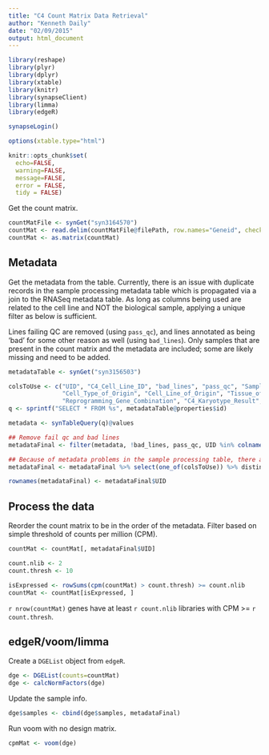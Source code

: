 ```yaml
---
title: "C4 Count Matrix Data Retrieval"
author: "Kenneth Daily"
date: "02/09/2015"
output: html_document
---
```


```r
library(reshape)
library(plyr)
library(dplyr)
library(xtable)
library(knitr)
library(synapseClient)
library(limma)
library(edgeR)

synapseLogin()

options(xtable.type="html")

knitr::opts_chunk$set(
  echo=FALSE,
  warning=FALSE,
  message=FALSE,
  error = FALSE,
  tidy = FALSE)
```

Get the count matrix.

```r
countMatFile <- synGet("syn3164570")
countMat <- read.delim(countMatFile@filePath, row.names="Geneid", check.names=FALSE)
countMat <- as.matrix(countMat)
```

## Metadata

Get the metadata from the table.
Currently, there is an issue with duplicate records in the sample processing metadata table which is propagated via a join to the RNASeq metadata table. As long as columns being used are related to the cell line and NOT the biological sample, applying a unique filter as below is sufficient.

Lines failing QC are removed (using `pass_qc`), and lines annotated as being 'bad' for some other reason as well (using `bad_lines`). Only samples that are present in the count matrix and the metadata are included; some are likely missing and need to be added.

```r
metadataTable <- synGet("syn3156503")

colsToUse <- c("UID", "C4_Cell_Line_ID", "bad_lines", "pass_qc", "SampleType", "Cell_Type", "Cell_Line_Type", 
               "Cell_Type_of_Origin", "Cell_Line_of_Origin", "Tissue_of_Origin", "Reprogramming_Vector_Type",
               "Reprogramming_Gene_Combination", "C4_Karyotype_Result", "High_Confidence_Donor_ID")
q <- sprintf("SELECT * FROM %s", metadataTable@properties$id)

metadata <- synTableQuery(q)@values

## Remove fail qc and bad lines
metadataFinal <- filter(metadata, !bad_lines, pass_qc, UID %in% colnames(countMat))

## Because of metadata problems in the sample processing table, there are duplicates.
metadataFinal <- metadataFinal %>% select(one_of(colsToUse)) %>% distinct

rownames(metadataFinal) <- metadataFinal$UID
```

## Process the data

Reorder the count matrix to be in the order of the metadata.
Filter based on simple threshold of counts per million (CPM).

```r
countMat <- countMat[, metadataFinal$UID]

count.nlib <- 2
count.thresh <- 10

isExpressed <- rowSums(cpm(countMat) > count.thresh) >= count.nlib
countMat <- countMat[isExpressed, ]

```

`r nrow(countMat)` genes have at least `r count.nlib` libraries with CPM >= `r count.thresh`.

## edgeR/voom/limma

Create a `DGEList` object from `edgeR`.

```r
dge <- DGEList(counts=countMat)
dge <- calcNormFactors(dge)
```

Update the sample info.

```r
dge$samples <- cbind(dge$samples, metadataFinal)
```

Run voom with no design matrix.

```r
cpmMat <- voom(dge)
```

